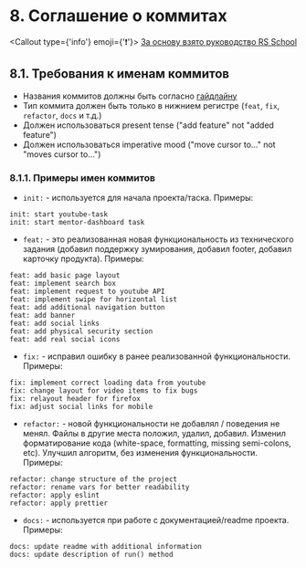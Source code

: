 
# 8. Соглашение о коммитах

<Callout type={'info'} emoji={'❗'}>
  [За основу взято руководство RS School](https://docs.rs.school/#/git-convention)
</Callout>

## 8.1. Требования к именам коммитов
- Названия коммитов должны быть согласно [гайдлайну](https://www.conventionalcommits.org/ru/v1.0.0/)
- Тип коммита должен быть только в нижнием регистре (`feat`, `fix`, `refactor`, `docs` и т.д.)
- Должен использоваться present tense ("add feature" not "added feature")
- Должен использоваться imperative mood ("move cursor to..." not "moves cursor to...")

### 8.1.1. Примеры имен коммитов
- `init:` - используется для начала проекта/таска. Примеры:
```
init: start youtube-task
init: start mentor-dashboard task
```
- `feat:` - это реализованная новая функциональность из технического задания (добавил поддержку зумирования, добавил footer, добавил карточку продукта). Примеры:
```
feat: add basic page layout
feat: implement search box
feat: implement request to youtube API
feat: implement swipe for horizontal list
feat: add additional navigation button
feat: add banner
feat: add social links
feat: add physical security section
feat: add real social icons
```
- `fix:` - исправил ошибку в ранее реализованной функциональности. Примеры:
```
fix: implement correct loading data from youtube
fix: change layout for video items to fix bugs
fix: relayout header for firefox
fix: adjust social links for mobile
```
- `refactor:` - новой функциональности не добавлял / поведения не менял. Файлы в другие места положил, удалил, добавил. Изменил форматирование кода (white-space, formatting, missing semi-colons, etc). Улучшил алгоритм, без изменения функциональности. Примеры:
```
refactor: change structure of the project
refactor: rename vars for better readability
refactor: apply eslint
refactor: apply prettier
```
- `docs:` - используется при работе с документацией/readme проекта. Примеры:
```
docs: update readme with additional information
docs: update description of run() method
```
